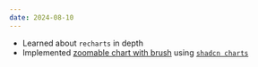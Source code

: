 ```yaml
---
date: 2024-08-10
---
```


- Learned about `recharts` in depth
- Implemented [zoomable chart with brush](https://shadcn-chart-brush.rdsx.dev) using [`shadcn charts`](https://ui.shadcn.com/charts)
